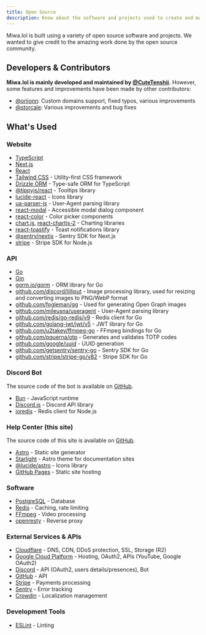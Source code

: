```yaml
---
title: Open Source
description: Know about the software and projects used to create and maintain Miwa.lol.
---
```


Miwa.lol is built using a variety of open source software and projects. We wanted to give credit to the amazing work done by the open source community.

## Developers & Contributors

**Miwa.lol is mainly developed and maintained by [@CuteTenshii](https://github.com/CuteTenshii).** However, some features and improvements have been made by other contributors:
- [@oriionn](https://github.com/oriionn): Custom domains support, fixed typos, various improvements
- [@storcale](https://github.com/storcale): Various improvements and bug fixes

## What's Used

### Website

- [TypeScript](https://www.typescriptlang.org/)
- [Next.js](https://nextjs.org/)
- [React](https://react.dev/)
- [Tailwind CSS](https://tailwindcss.com/) - Utility-first CSS framework
- [Drizzle ORM](https://orm.drizzle.team/) - Type-safe ORM for TypeScript
- [@tippyjs/react](https://tippyjs.com/) - Tooltips library
- [lucide-react](https://lucide.dev/) - Icons library
- [ua-parser-js](https://uaparser.dev/) - User-Agent parsing library
- [react-modal](https://reactcommunity.org/react-modal/) - Accessible modal dialog component
- [react-color](https://casesandberg.github.io/react-color/) - Color picker components
- [chart.js](https://www.chartjs.org/), [react-chartjs-2](https://react-chartjs-2.js.org/) - Charting libraries
- [react-toastify](https://fkhadra.github.io/react-toastify/) - Toast notifications library
- [@sentry/nextjs](https://docs.sentry.io/platforms/javascript/guides/nextjs/) - Sentry SDK for Next.js
- [stripe](https://github.com/stripe/stripe-node) - Stripe SDK for Node.js

### API

- [Go](https://golang.org/)
- [Gin](https://gin-gonic.com/)
- [gorm.io/gorm](https://gorm.io/) - ORM library for Go
- [github.com/discord/lilliput](https://github.com/discord/lilliput) - Image processing library, used for resizing and converting images to PNG/WebP format
- [github.com/fogleman/gg](https://github.com/fogleman/gg) - Used for generating Open Graph images
- [github.com/mileusna/useragent](https://github.com/mileusna/useragent) - User-Agent parsing library
- [github.com/redis/go-redis/v9](https://github.com/redis/go-redis) - Redis client for Go
- [github.com/golang-jwt/jwt/v5](https://github.com/golang-jwt/jwt) - JWT library for Go
- [github.com/u2takey/ffmpeg-go](https://github.com/u2takey/ffmpeg-go) - FFmpeg bindings for Go
- [github.com/pquerna/otp](https://github.com/pquerna/otp) - Generates and validates TOTP codes
- [github.com/google/uuid](https://github.com/google/uuid) - UUID generation
- [github.com/getsentry/sentry-go](https://github.com/getsentry/sentry-go) - Sentry SDK for Go
- [github.com/stripe/stripe-go/v82](https://github.com/stripe/stripe-go) - Stripe SDK for Go

### Discord Bot

The source code of the bot is available on [GitHub](https://github.com/miwalol/bot).

- [Bun](https://bun.sh/) - JavaScript runtime
- [Discord.js](https://discord.js.org/) - Discord API library
- [ioredis](https://github.com/redis/ioredis) - Redis client for Node.js

### Help Center (this site)

The source code of this site is available on [GitHub](https://github.com/miwalol/help).

- [Astro](https://astro.build/) - Static site generator
- [Starlight](https://starlight.astro.build/) - Astro theme for documentation sites
- [@lucide/astro](https://lucide.dev/) - Icons library
- [GitHub Pages](https://pages.github.com/) - Static site hosting

### Software

- [PostgreSQL](https://www.postgresql.org/) - Database
- [Redis](https://redis.io/) - Caching, rate limiting
- [FFmpeg](https://ffmpeg.org/) - Video processing
- [openresty](https://openresty.org/) - Reverse proxy

### External Services & APIs

- [Cloudflare](https://www.cloudflare.com/) - DNS, CDN, DDoS protection, SSL, Storage (R2)
- [Google Cloud Platform](https://cloud.google.com/) - Hosting, OAuth2, APIs (YouTube, Google OAuth2)
- [Discord](https://discord.com/) - API (OAuth2, users details/presences), Bot
- [GitHub](https://github.com/) - API
- [Stripe](https://stripe.com/) - Payments processing
- [Sentry](https://sentry.io/) - Error tracking
- [Crowdin](https://crowdin.com/) - Localization management

### Development Tools

- [ESLint](https://eslint.org/) - Linting